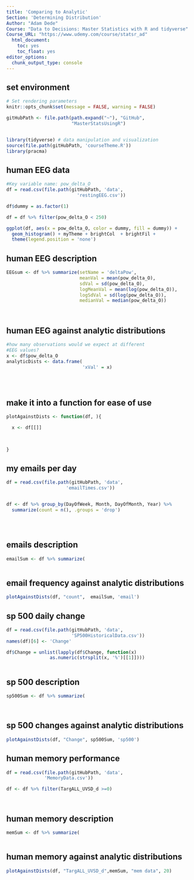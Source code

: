 ```yaml
---
title: 'Comparing to Analytic'
Section: 'Determining Distribution'
Author: "Adam Dede"
Course: "Data to Decisions: Master Statistics with R and tidyverse"
Course_URL: "https://www.udemy.com/course/statsr_ad" 
  html_document:
    toc: yes
    toc_float: yes
editor_options:
  chunk_output_type: console
---
```



## set environment

```r

# Set rendering parameters
knitr::opts_chunk$set(message = FALSE, warning = FALSE)

gitHubPath <- file.path(path.expand("~"), "GitHub", 
                        "MasterStatsUsingR")


library(tidyverse) # data manipulation and visualization
source(file.path(gitHubPath, 'courseTheme.R'))
library(pracma)

```

## human EEG data 

```r

#Key variable name: pow_delta_O
df = read.csv(file.path(gitHubPath, 'data',
                          'restingEEG.csv'))

df$dummy = as.factor(1) 

df = df %>% filter(pow_delta_O < 250)

ggplot(df, aes(x = pow_delta_O, color = dummy, fill = dummy)) +
  geom_histogram() + myTheme + brightCol  + brightFil +
  theme(legend.position = 'none')


```

## human EEG description

```r

EEGsum <- df %>% summarize(setName = 'deltaPow', 
                           meanVal = mean(pow_delta_O), 
                           sdVal = sd(pow_delta_O), 
                           logMeanVal = mean(log(pow_delta_O)), 
                           logSdVal = sd(log(pow_delta_O)), 
                           medianVal = median(pow_delta_O))
                               



```

## human EEG against analytic distributions 

```r
#how many observations would we expect at different 
#EEG values? 
x <- df$pow_delta_O
analyticDists <- data.frame(
                            'xVal' = x)
                            
  



```

## make it into a function for ease of use

```r

plotAgainstDists <- function(df, ){

  x <- df[[]]

 

}


```

## my emails per day 

```r

df = read.csv(file.path(gitHubPath, 'data',
                      'emailTimes.csv'))


df <- df %>% group_by(DayOfWeek, Month, DayOfMonth, Year) %>% 
  summarize(count = n(), .groups = 'drop')





```
## emails description

```r

emailSum <- df %>% summarize(



```

## email frequency against analytic distributions 

```r

plotAgainstDists(df, "count",  emailSum, 'email')


```

## sp 500 daily change 

```r

df = read.csv(file.path(gitHubPath, 'data', 
                        'SP500HistoricalData.csv'))
names(df)[6] <- 'Change'

df$Change = unlist(lapply(df$Change, function(x) 
                as.numeric(strsplit(x, '%')[[1]])))



```

## sp 500 description

```r

sp500Sum <- df %>% summarize(




```

## sp 500 changes against analytic distributions 

```r


plotAgainstDists(df, "Change", sp500Sum, 'sp500')


```

## human memory performance

```r
df = read.csv(file.path(gitHubPath, 'data',
              'MemoryData.csv'))

df <- df %>% filter(TargALL_UVSD_d >=0)




```

## human memory description

```r

memSum <- df %>% summarize(



```

## human memory against analytic distributions 

```r

plotAgainstDists(df, "TargALL_UVSD_d",memSum, "mem data", 20)


```
